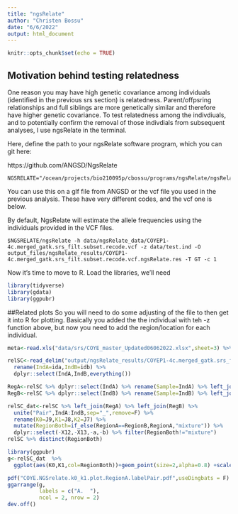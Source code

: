 ```yaml
---
title: "ngsRelate"
author: "Christen Bossu"
date: "6/6/2022"
output: html_document
---
```


```r
knitr::opts_chunk$set(echo = TRUE)
```

## Motivation behind testing relatedness

One reason you may have high genetic covariance among individuals (identified in the previous srs section) is relatedness. Parent/offpsring relationships and full siblings are more genetically similar and therefore have higher genetic covariance. To test relatedness among the indivdiuals, and to potentially confirm the removal of those indivdials from subsequent analyses, I use ngsRelate in the terminal.

Here, define the path to your ngsRelate software program, which you can git here:

https://github.com/ANGSD/NgsRelate


```
NGSRELATE="/ocean/projects/bio210095p/cbossu/programs/ngsRelate/ngsRelate"
```

You can use this on a glf file from ANGSD or the vcf file you used in the previous analysis. These have very different codes, and the vcf one is below.

By default, NgsRelate will estimate the allele frequencies using the individuals provided in the VCF files.

```
$NGSRELATE/ngsRelate -h data/ngsRelate_data/COYEP1-4c.merged_gatk.srs_filt.subset.recode.vcf -z data/test.ind -O output_files/ngsRelate_results/COYEP1-4c.merged_gatk.srs_filt.subset.recode.vcf.ngsRelate.res -T GT -c 1
```

Now it's time to move to R. Load the libraries, we'll need
```r
library(tidyverse)
library(gdata)
library(ggpubr)
```


##Related plots
So you will need to do some adjusting of the file to then get it into R for plotting. Basically you added the the individual with teh -z function above, but now you need to add the region/location for each individual.

```r
meta<-read.xls("data/srs/COYE_master_Updated06062022.xlsx",sheet=3) %>% dplyr::select(Sample_data,State) %>% rename(Sample=Sample_data,Region_site=State)

relSC<-read_delim("output/ngsRelate_results/COYEP1-4c.merged_gatk.srs_filt.subset.recode.vcf.ngsRelate.res",delim="\t") %>%  
  rename(IndA=ida,IndB=idb) %>% 
  dplyr::select(IndA,IndB,everything())

RegA<-relSC %>% dplyr::select(IndA) %>% rename(Sample=IndA) %>% left_join(meta) %>% rename(RegionA=Region_site,IndA=Sample)
RegB<-relSC %>% dplyr::select(IndB) %>% rename(Sample=IndB) %>% left_join(meta) %>% rename(RegionB=Region_site,IndB=Sample)

relSC_dat<-relSC %>% left_join(RegA) %>% left_join(RegB) %>% 
  unite("Pair",IndA:IndB,sep="_",remove=F) %>% 
  rename(K0=J9,K1=J8,K2=J7) %>% 
  mutate(RegionBoth=if_else(RegionA==RegionB,RegionA,"mixture")) %>%
  dplyr::select(-X12,-X13,-a,-b) %>% filter(RegionBoth!="mixture")
relSC %>% distinct(RegionBoth)
```

```r
library(ggpubr)
g<-relSC_dat  %>% 
  ggplot(aes(K0,K1,col=RegionBoth))+geom_point(size=2,alpha=0.8) +scale_colour_manual(values=colors) + theme_bw() +theme(panel.grid.major = element_blank(), panel.grid.minor = element_blank()) + geom_text(aes(label=Pair),hjust=-0.1, vjust=0,size=2) + theme(aspect.ratio = 1)

pdf("COYE.NGSrelate.k0_k1.plot.RegionA.labelPair.pdf",useDingbats = F)
ggarrange(g,
          labels = c("A.  "),
          ncol = 2, nrow = 2)
dev.off()

```